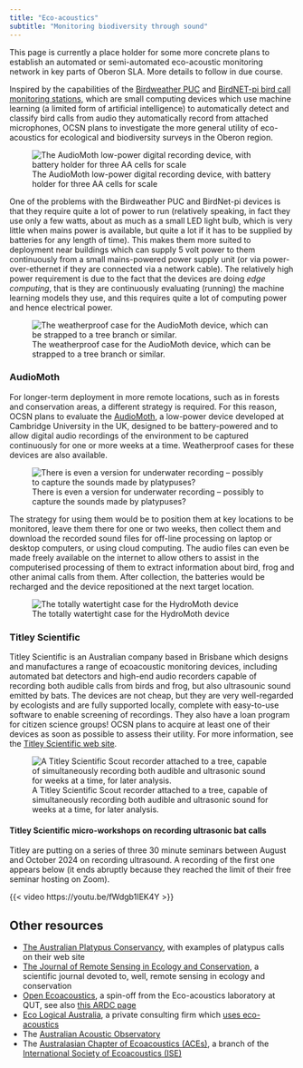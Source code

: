 ```yaml
---
title: "Eco-acoustics"
subtitle: "Monitoring biodiversity through sound"
---
```


::: {.callout-note title="Current status of this initiative"}
This page is currently a place holder for some more concrete plans to establish an automated or semi-automated eco-acoustic monitoring network in key parts of Oberon SLA. More details to follow in due course.
:::

Inspired by the capabilities of the [Birdweather PUC](posts/2024-07-21-PUC-review/) and [BirdNET-pi bird call monitoring stations](birdnet.html), which are small computing devices which use machine learning (a limited form of artificial intelligence) to automatically detect and classify bird calls from audio they automatically record from attached microphones, OCSN plans to investigate the more general utility of eco-acoustics for ecological and biodiversity surveys in the Oberon region. 

::: {.aside}
![The AudioMoth low-power digital recording device, with battery holder for three AA cells for scale](assets/audiomoth.png)
:::

One of the problems with the Birdweather PUC and BirdNet-pi devices is that they require quite a lot of power to run (relatively speaking, in fact they use only a few watts, about as much as a small LED light bulb, which is very little when mains power is available, but quite a lot if it has to be supplied by batteries for any length of time). This makes them more suited to deployment near buildings which can supply 5 volt power to them continuously from a small mains-powered power supply unit (or via power-over-ethernet if they are connected via a network cable). The relatively high power requirement is due to the fact that the devices are doing _edge computing_, that is they are continuously evaluating (running) the machine learning models they use, and this requires quite a lot of computing power and hence electrical power.

::: {.aside}
![The weatherproof case for the AudioMoth device, which can be strapped to a tree branch or similar.](assets/audiomoth_case.png)
:::

### AudioMoth

For longer-term deployment in more remote locations, such as in forests and conservation areas, a different strategy is required. For this reason, OCSN plans to evaluate the [AudioMoth](https://www.openacousticdevices.info), a low-power device developed at Cambridge University in the UK, designed to be battery-powered and to allow digital audio recordings of the environment to be captured continuously for one or more weeks at a time. Weatherproof cases for these devices are also available. 

::: {.aside}
![There is even a version for underwater recording -- possibly to capture the sounds made by platypuses?](assets/hydromoth.png)
:::

The strategy for using them would be to position them at key locations to be monitored, leave them there for one or two weeks, then collect them and download the recorded sound files for off-line processing on laptop or desktop computers, or using cloud computing. The audio files can even be made freely available on the internet to allow others to assist in the computerised processing of them to extract information about bird, frog and other animal calls from them. After collection, the batteries would be recharged and the device repositioned at the next target location. 

::: {.aside}
![The totally watertight case for the HydroMoth device](assets/hydromoth_case.png)
:::

### Titley Scientific

Titley Scientific is an Australian company based in Brisbane which designs and manufactures a range of ecoacoustic monitoring devices, including automated bat detectors and high-end audio recorders capable of recording both audible calls from birds and frog, but also ultrasounic sound emitted by bats. The devices are not cheap, but they are very well-regarded by ecologists and are fully supported locally, complete with easy-to-use software to enable screening of recordings. They also have a loan program for citizen science groups! OCSN plans to acquire at least one of their devices as soon as possible to assess their utility. For more information, see the [Titley Scientific web site](https://www.titley-scientific.com).

::: {.aside}

![A Titley Scientific Scout recorder attached to a tree, capable of simultaneously recording both audible and ultrasonic sound for weeks at a time, for later analysis.](assets/titley-ranger-recorder.jpg)

:::

#### Titley Scientific micro-workshops on recording ultrasonic bat calls

Titley are putting on a series of three 30 minute seminars between August and October 2024 on recording ultrasound. A recording of the first one appears below (it ends abruptly because they reached the limit of their free seminar hosting on Zoom).

{{< video https://youtu.be/fWdgb1IEK4Y >}}

## Other resources

* [The Australian Platypus Conservancy](https://platypus.asn.au), with examples of platypus calls on their web site
* [The Journal of Remote Sensing in Ecology and Conservation]( https://zslpublications.onlinelibrary.wiley.com/journal/20563485), a scientific journal devoted to, well, remote sensing in ecology and conservation
* [Open Ecoacoustics](https://openecoacoustics.org), a spin-off from the Eco-acoustics laboratory at QUT, see also [this ARDC page](https://ardc.edu.au/project/open-ecoacoustics/)
* [Eco Logical Australia](https://www.ecoaus.com.au), a private consulting firm which [uses eco-acoustics](https://www.ecoaus.com.au/services/ecoacoustics)
* The [Australian Acoustic Observatory](https://acousticobservatory.org/tag/ecoacoustics/)
* The [Australasian Chapter of Ecoacoustics (ACEs)](https://ausecoacoustics.org),  a branch of the [International Society of Ecoacoustics (ISE)](https://sites.google.com/site/ecoacousticssociety/)


